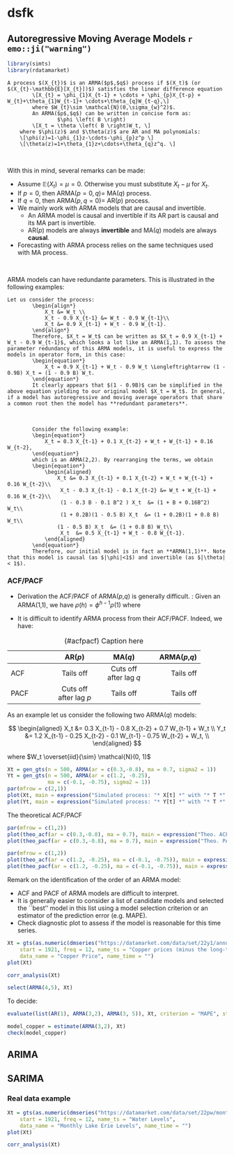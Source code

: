 # dsfk

## Autoregressive Moving Average Models `r emo::ji("warning")`

```r
library(simts)
library(rdatamarket)
```

```definition
A process $(X_{t})$ is an ARMA($p$,$q$) process if $(X_t)$ (or $(X_{t}-\mathbb{E}[X_{t}])$) satisfies the linear difference equation
		\[X_{t} = \phi_{1}X_{t-1} + \cdots + \phi_{p}X_{t-p} + W_{t}+\theta_{1}W_{t-1}+ \cdots+\theta_{q}W_{t-q},\]
		where $W_{t}\sim \mathcal{N}(0,\sigma_{w}^2)$. 
		An ARMA($p$,$q$) can be written in concise form as:
				$\phi \left( B \right) 
		\[X_t = \theta \left( B \right)W_t, \]
	where $\phi(z)$ and $\theta(z)$ are AR and MA polynomials:
	\[\phi(z)=1-\phi_{1}z-\cdots-\phi_{p}z^p \]
	\[\theta(z)=1+\theta_{1}z+\cdots+\theta_{q}z^q. \]
```
<br>

With this in mind, several remarks can be made:

- Assume $\mathbb{E}(X_{t})=\mu = 0$. Otherwise you must substitute $X_{t} - \mu$ for $X_{t}$.
- If $p=0$, then ARMA$(p=0,q)=$ MA$(q)$ process.
- If $q=0$, then ARMA$(p,q=0)=$ AR$(p)$ process.
- We mainly work with ARMA models that are causal and invertible.
    - An ARMA model is causal and invertible if its AR part is causal and its MA part is invertible. 
    - AR$(p)$ models are always **invertible** and MA$(q)$ models are always **causal**.
- Forecasting with ARMA process relies on the same techniques used with MA process.

<br>

ARMA models can have redundante parameters. This is illustrated in the following examples:

```example
Let us consider the process:
		\begin{align*}
			X_t &= W_t \\
			X_t - 0.9 X_{t-1} &= W_t - 0.9 W_{t-1}\\
			X_t &= 0.9 X_{t-1} + W_t - 0.9 W_{t-1}.
		\end{align*}
		Therefore, $X_t = W_t$ can be written as $X_t = 0.9 X_{t-1} + W_t - 0.9 W_{t-1}$, which looks a lot like an ARMA(1,1). To assess the parameter redundancy of this ARMA models, it is useful to express the models in operator form, in this case:
		\begin{equation*}
			X_t = 0.9 X_{t-1} + W_t - 0.9 W_t \Longleftrightarrow (1 - 0.9B) X_t = (1 - 0.9 B) W_t.
		\end{equation*}
		It clearly appears that $(1 - 0.9B)$ can be simplified in the above equation yielding to our original model $X_t = W_t$. In general, if a model has autoregressive and moving average operators that share a common root then the model has **redundant parameters**. 
```
<br>

```example
		Consider the following example:
		\begin{equation*}
			X_t = 0.3 X_{t-1} + 0.1 X_{t-2} + W_t + W_{t-1} + 0.16 W_{t-2},
 		\end{equation*}
		which is an ARMA(2,2). By rearranging the terms, we obtain
		\begin{equation*}
			\begin{aligned} 
				X_t &= 0.3 X_{t-1} + 0.1 X_{t-2} + W_t + W_{t-1} + 0.16 W_{t-2}\\
				 X_t - 0.3 X_{t-1} - 0.1 X_{t-2} &= W_t + W_{t-1} + 0.16 W_{t-2}\\
				 (1 - 0.3 B - 0.1 B^2 ) X_t  &= (1 + B + 0.16B^2) W_t\\
				 (1 + 0.2B)(1 - 0.5 B) X_t  &= (1 + 0.2B)(1 + 0.8 B) W_t\\
				(1 - 0.5 B) X_t  &= (1 + 0.8 B) W_t\\
				 X_t  &= 0.5 X_{t-1} + W_t - 0.8 W_{t-1}.
			\end{aligned}
		\end{equation*}
		Therefore, our initial model is in fact an **ARMA(1,1)**. Note that this model is causal (as $|\phi|<1$) and invertible (as $|\theta| < 1$).
```

### ACF/PACF

- Derivation the ACF/PACF of ARMA($p$,$q$) is generally difficult. \textbf{Example}: Given an ARMA(1,1), we have $\rho(h) = \phi^{h-1} \rho(1)$ where
			
\begin{equation*}
				\rho(1) = \frac{\left(1+\theta \phi \right)\left(\theta + \phi\right)}{1+2\phi\theta+\theta^2}.
\end{equation*}
			
- It is difficult to identify ARMA process from their ACF/PACF. Indeed, we have:

Table: (\#acfpacf) Caption here

-------------------------------------------------------------
                  AR($p$)         MA($q$)       ARMA($p$,$q$)
------------- --------------- --------------- --------------- 
    ACF         Tails off     Cuts off after      Tails off
                                  lag $q$
                                  
   PACF       Cuts off after    Tails off         Tails off
                 lag $p$
-------------------------------------------------------------


As an example let us consider the following two ARMA($q$) models:

$$
\begin{aligned}
X_t &= 0.3 X_{t-1} - 0.8 X_{t-2} +  0.7 W_{t-1} + W_t \\
Y_t &= 1.2 X_{t-1} - 0.25 X_{t-2} - 0.1 W_{t-1} - 0.75 W_{t-2} + W_t, \\
\end{aligned}
$$

where $W_t \overset{iid}{\sim} \mathcal{N}(0, 1)$

```r
Xt = gen_gts(n = 500, ARMA(ar = c(0.3,-0.8), ma = 0.7, sigma2 = 1))
Yt = gen_gts(n = 500, ARMA(ar = c(1.2, -0.25), 
             ma = c(-0.1, -0.75), sigma2 = 1))
par(mfrow = c(2,1))
plot(Xt, main = expression("Simulated process: "* X[t] *" with "* T *" = 500"))
plot(Yt, main = expression("Simulated process: "* Y[t] *" with "* T *" = 500"))
```

The theoretical ACF/PACF

```r
par(mfrow = c(1,2))
plot(theo_acf(ar = c(0.3,-0.8), ma = 0.7), main = expression("Theo. ACF - MA(1); "* theta *" = 0.9"))
plot(theo_pacf(ar = c(0.3,-0.8), ma = 0.7), main = expression("Theo. PACF - MA(1); "* theta *" = 0.9"))
```

```r
par(mfrow = c(1,2))
plot(theo_acf(ar = c(1.2, -0.25), ma = c(-0.1, -0.75)), main = expression("Theo. ACF - MA(1); "* theta *" = 0.9"))
plot(theo_pacf(ar = c(1.2, -0.25), ma = c(-0.1, -0.75)), main = expression("Theo. ACF - MA(1); "* theta *" = -0.9"))
```

Remark on the identification of the order of an ARMA model:

- ACF and PACF of ARMA models are difficult to interpret.
- It is generally easier to consider a list of candidate models and selected the ``best'' model in this list using a model selection criterion or an estimator of the prediction error (e.g. MAPE).
- Check diagnostic plot to assess if the model is reasonable for this time series.


```r
Xt = gts(as.numeric(dmseries("https://datamarket.com/data/set/22y1/annual-copper-prices-1800-1997#!ds=22y1&display=line")),
    start = 1921, freq = 12, name_ts = "Copper prices (minus the long-term trend)",
    data_name = "Copper Price", name_time = "")
plot(Xt)
```

```r
corr_analysis(Xt)
```

```r
select(ARMA(4,5), Xt)
```

To decide:

```r
evaluate(list(AR(1), ARMA(3,2), ARMA(3, 5)), Xt, criterion = "MAPE", start = 0.5)
```

```r
model_copper = estimate(ARMA(3,2), Xt)
check(model_copper)
```

## ARIMA

## SARIMA

### Real data example

```r
Xt = gts(as.numeric(dmseries("https://datamarket.com/data/set/22pw/monthly-lake-erie-levels-1921-1970#!ds=22pw&display=line")),
    start = 1921, freq = 12, name_ts = "Water Levels",
    data_name = "Monthly Lake Erie Levels", name_time = "")
plot(Xt)
```

```r
corr_analysis(Xt)
```




